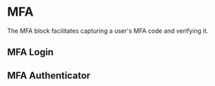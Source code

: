 
<Meta of={MfaStories} />

# MFA

The MFA block facilitates capturing a user's MFA code and verifying it.

<Canvas of={MfaStories.Mfa} />

## MFA Login
<Canvas of={MfaStories.MfaLogin} />

## MFA Authenticator
<Canvas of={MfaStories.MfaAuthenticator} />

